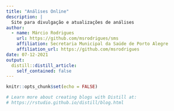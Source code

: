 ```yaml
---
title: "Análises Online"
description: |
  Site para divulgação e atualizações de análises
author:
  - name: Márcio Rodrigues 
    url: https://github.com/msrodrigues/sms
    affiliation: Secretaria Municipal da Saúde de Porto Alegre
    affiliation_url: https://github.com/msrodrigues
date: 07-12-2021
output:
  distill::distill_article:
    self_contained: false
---
```


```r
knitr::opts_chunk$set(echo = FALSE)

# Learn more about creating blogs with Distill at:
# https://rstudio.github.io/distill/blog.html

```



